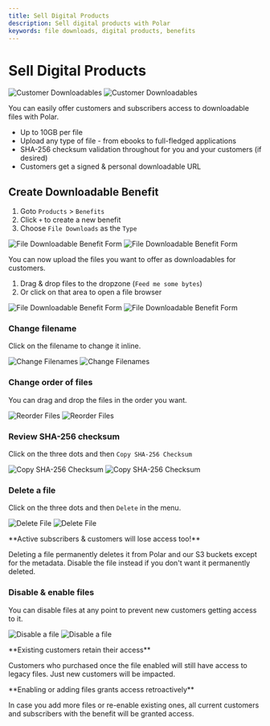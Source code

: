 ```yaml
---
title: Sell Digital Products
description: Sell digital products with Polar
keywords: file downloads, digital products, benefits
---
```



# Sell Digital Products

![Customer Downloadables](./downloadables.light.png)
![Customer Downloadables](./downloadables.dark.png)

You can easily offer customers and subscribers access to downloadable files with Polar.

- Up to 10GB per file
- Upload any type of file - from ebooks to full-fledged applications
- SHA-256 checksum validation throughout for you and your customers (if desired)
- Customers get a signed & personal downloadable URL

## Create Downloadable Benefit

1. Goto `Products` > `Benefits`
2. Click `+` to create a new benefit
3. Choose `File Downloads` as the `Type`

![File Downloadable Benefit Form](./before-upload.light.png)
![File Downloadable Benefit Form](./before-upload.dark.png)

You can now upload the files you want to offer as downloadables for customers.

1. Drag & drop files to the dropzone (`Feed me some bytes`)
2. Or click on that area to open a file browser

![File Downloadable Benefit Form](./upload.light.png)
![File Downloadable Benefit Form](./upload.dark.png)

### Change filename

Click on the filename to change it inline.

![Change Filenames](./rename.light.png)
![Change Filenames](./rename.dark.png)

### Change order of files

You can drag and drop the files in the order you want.

![Reorder Files](./reorder.light.png)
![Reorder Files](./reorder.dark.png)

### Review SHA-256 checksum

Click on the three dots and then `Copy SHA-256 Checksum`

![Copy SHA-256 Checksum](./checksum.light.png)
![Copy SHA-256 Checksum](./checksum.dark.png)

### Delete a file

Click on the three dots and then `Delete` in the menu.

![Delete File](./delete.light.png)
![Delete File](./delete.dark.png)

<Callout type="WARNING">
**Active subscribers & customers will lose access too!**

Deleting a file permanently deletes it from Polar and our S3 buckets except for
the metadata. Disable the file instead if you don't want it permanently deleted.

</Callout>

### Disable & enable files

You can disable files at any point to prevent new customers getting access to
it.

![Disable a file](./disable.light.png)
![Disable a file](./disable.dark.png)

<Callout type="NOTE">
**Existing customers retain their access**

Customers who purchased once the file enabled will still have access
to legacy files. Just new customers will be impacted.

</Callout>

<Callout type="NOTE">
**Enabling or adding files grants access retroactively**

In case you add more files or re-enable existing ones, all current customers and
subscribers with the benefit will be granted access.

</Callout>

